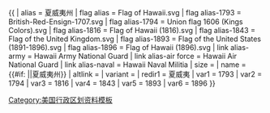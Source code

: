 {{ {{{1<noinclude>|country showdata</noinclude>}}}
| alias = 夏威夷州
| flag alias = Flag of Hawaii.svg
| flag alias-1793 = British-Red-Ensign-1707.svg
| flag alias-1794 = Union flag 1606 (Kings Colors).svg
| flag alias-1816 = Flag of Hawaii (1816).svg
| flag alias-1843 = Flag of the United Kingdom.svg
| flag alias-1893 = Flag of the United States (1891-1896).svg
| flag alias-1896 = Flag of Hawaii (1896).svg
| link alias-army = Hawaii Army National Guard
| link alias-air force = Hawaii Air National Guard
| link alias-naval = Hawaii Naval Militia
| size = {{{size|}}}
| name = {{#if: {{{name|}}}|{{{name|}}}|夏威夷州}}
| altlink = {{{altlink|}}}
| variant = {{{variant|}}}
<noinclude>
| redir1 = 夏威夷
| var1 = 1793
| var2 = 1794
| var3 = 1816
| var4 = 1843
| var5 = 1893
| var6 = 1896
</noinclude>
}}<noinclude>
[[Category:美国行政区划资料模板]]
</noinclude>